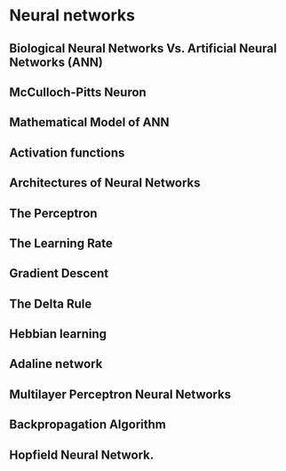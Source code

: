 # Neural networks

## Biological Neural Networks Vs. Artificial Neural Networks (ANN)

## McCulloch-Pitts Neuron

## Mathematical Model of ANN

## Activation functions

## Architectures of Neural Networks

## The Perceptron

## The Learning Rate

## Gradient Descent

## The Delta Rule

## Hebbian learning

## Adaline network

## Multilayer Perceptron Neural Networks

## Backpropagation Algorithm

## Hopfield Neural Network.
